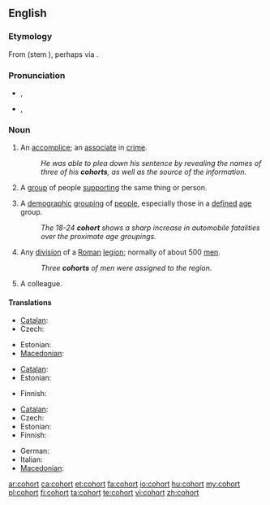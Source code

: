 ==English==
{{wikipedia}}

===Etymology===
From {{etyl|la}} {{term|cohors|lang=la}} (stem {{term|cohort-|lang=la}}), perhaps via {{etyl|fro}} {{term|cohorte|lang=fro}}.

===Pronunciation===
* {{a|UK}} {{IPA|/ˈkəʊ.hɔː(ɹ)t/}}, {{SAMPA|/"k@U.h@U.hO:(r)t/}}
* {{a|US}} {{IPA|/ˈkoʊ̯.hɔɹt/}}, {{SAMPA|/"koU.hOrt/}}

===Noun===
{{en-noun}}

# An [[accomplice]]; an [[associate]] in [[crime]].
#: ''He was able to plea down his sentence by revealing the names of three of his '''cohorts''', as well as the source of the information.''
# A [[group]] of people [[support]]ing the same thing or person.
# {{statistics}} A [[demographic]] [[grouping]] of [[people]], especially those in a [[defined]] [[age]] group.
#: ''The 18-24 '''cohort''' shows a sharp increase in automobile fatalities over the proximate age groupings.''
# {{military|history}} Any [[division]] of a [[Roman]] [[legion]]; normally of about 500 [[men]].
#: ''Three '''cohorts''' of men were assigned to the region.''
# A colleague.

{{rfex}}

====Translations====
{{trans-top|group of people supporting the same thing or person}}
* [[Catalan]]: {{t+|ca|cohort}}
* Czech: {{t-|cs|kohorta|f}}
{{trans-mid}}
* Estonian: {{t-|et|kohort}}
* [[Macedonian]]: {{t|mk|истомисленици|m|p|tr=istomislénici}}
{{trans-bottom}}

{{trans-top|demographic grouping of people}}
* [[Catalan]]: {{t+|ca|cohort}}
* Estonian: {{t-|et|kohort}}
{{trans-mid}}
* Finnish: {{t+|fi|kohortti}}
{{trans-bottom}}

{{trans-top|division of Roman legion}}
* [[Catalan]]: {{t+|ca|cohort}}
* Czech: {{t-|cs|kohorta|f}}
* Estonian: {{t-|et|kohort}}
* Finnish: {{t+|fi|kohortti}}
{{trans-mid}}
* German: {{t-|de|Kohorte|f}}
* Italian: {{t-|it|coorte}}
* [[Macedonian]]: {{t|mk|кохорт|m|tr=kóhort}}
{{trans-bottom}}

[[ar:cohort]]
[[ca:cohort]]
[[et:cohort]]
[[fa:cohort]]
[[io:cohort]]
[[hu:cohort]]
[[my:cohort]]
[[pl:cohort]]
[[fi:cohort]]
[[ta:cohort]]
[[te:cohort]]
[[vi:cohort]]
[[zh:cohort]]